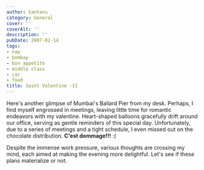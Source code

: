 ```yaml
---
author: Santanu
category: General
cover: ''
coverAlt: ''
description: ''
pubDate: 2007-02-14
tags:
- nap
- bombay
- bon appetite
- middle class
- car
- food
title: Saint Valentine -II
---
```


Here's another glimpse of Mumbai's Ballard Pier from my desk. Perhaps, I find myself engrossed in meetings, leaving little time for romantic endeavors with my valentine. Heart-shaped balloons gracefully drift around our office, serving as gentle reminders of this special day. Unfortunately, due to a series of meetings and a tight schedule, I even missed out on the chocolate distribution. **C'est dommage!!!** :( 

Despite the immense work pressure, various thoughts are crossing my mind, each aimed at making the evening more delightful. Let's see if these plans materialize or not.